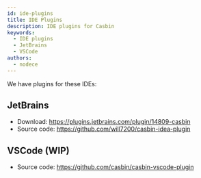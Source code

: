 ```yaml
---
id: ide-plugins
title: IDE Plugins
description: IDE plugins for Casbin
keywords:
  - IDE plugins
  - JetBrains
  - VSCode
authors:
  - nodece
---
```


We have plugins for these IDEs:

## JetBrains

- Download: https://plugins.jetbrains.com/plugin/14809-casbin
- Source code: https://github.com/will7200/casbin-idea-plugin

## VSCode (WIP)

- Source code: https://github.com/casbin/casbin-vscode-plugin 

